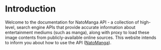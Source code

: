 # Introduction

Welcome to the documentation for NatoManga API - a collection of high-level, search engine APIs that provide accurate information about entertainment mediums (such as manga), along with proxy to load these image contents from publicly-available online sources. This website intends to inform you about how to use the API ([NatoManga](https://github.com/IamHomen/NatoMangaAPI)).
